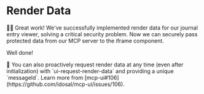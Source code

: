 # Render Data

👨‍💼 Great work! We've successfully implemented render data for our journal entry viewer, solving a critical security problem. Now we can securely pass protected data from our MCP server to the iframe component.

Well done!

<callout-info>
	🦉 You can also proactively request render data at any time (even after
	initialization) with `ui-request-render-data` and providing a unique
	`messageId`. Learn more from
	[mcp-ui#106](https://github.com/idosal/mcp-ui/issues/106).
</callout-info>
